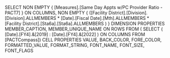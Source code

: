  SELECT NON EMPTY { [Measures].[Same Day Appts w/PC Provider Ratio - PACT7] } 
 ON COLUMNS, NON EMPTY { ([Facility District].[Division].[Division].ALLMEMBERS * [Date].[Fiscal Date].[Mth].ALLMEMBERS * [Facility District].[Sta6a].[Sta6a].ALLMEMBERS ) } DIMENSION PROPERTIES MEMBER_CAPTION, 
 MEMBER_UNIQUE_NAME ON ROWS FROM ( SELECT ( [Date].[FY4].&[2019] : [Date].[FY4].&[2022] ) 
 ON COLUMNS FROM [PACTCompass]) CELL PROPERTIES VALUE, BACK_COLOR, FORE_COLOR, FORMATTED_VALUE, FORMAT_STRING, FONT_NAME, FONT_SIZE, FONT_FLAGS